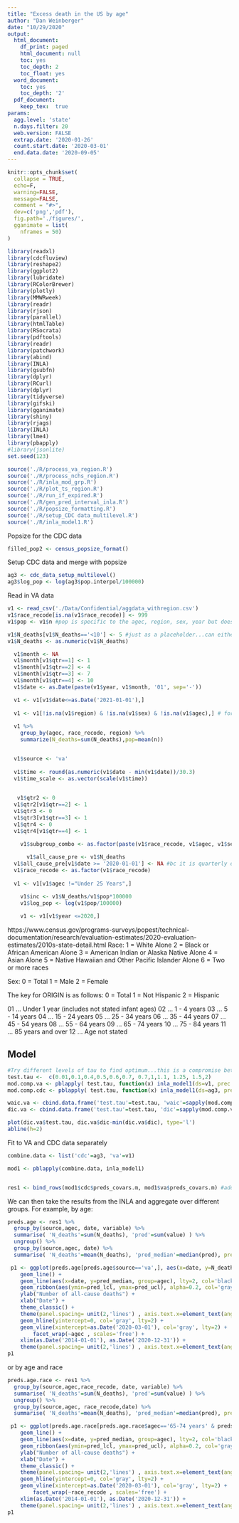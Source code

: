 ```yaml
---
title: "Excess death in the US by age"
author: "Dan Weinberger"
date: "10/29/2020"
output:
  html_document:
    df_print: paged
    html_document: null
    toc: yes
    toc_depth: 2
    toc_float: yes
  word_document:
    toc: yes
    toc_depth: '2'
  pdf_document: 
    keep_tex:  true
params:
  agg.level: 'state'
  n.days.filter: 20
  web.version: FALSE
  extrap.date: '2020-01-26'
  count.start.date: '2020-03-01'
  end.data.date: '2020-09-05'
---
```


```r
knitr::opts_chunk$set(
  collapse = TRUE,
  echo=F,
  warning=FALSE, 
  message=FALSE,
  comment = "#>",
  dev=c('png','pdf'),
  fig.path='./figures/',
  gganimate = list(
    nframes = 50)
)

```

```r
library(readxl)
library(cdcfluview)
library(reshape2)
library(ggplot2)
library(lubridate)
library(RColorBrewer)
library(plotly)
library(MMWRweek)
library(readr)
library(rjson)
library(parallel)
library(htmlTable)
library(RSocrata)
library(pdftools)
library(readr)
library(patchwork)
library(abind)
library(INLA)
library(gsubfn)
library(dplyr)
library(RCurl)
library(dplyr)
library(tidyverse)
library(gifski)
library(gganimate)
library(shiny)
library(rjags)
library(INLA)
library(lme4)
library(pbapply)
#library(jsonlite)
set.seed(123)

source('./R/process_va_region.R')
source('./R/process_nchs_region.R')
source('./R/inla_mod_grp.R')
source('./R/plot_ts_region.R')
source('./R/run_if_expired.R')
source('./R/gen_pred_interval_inla.R')
source('./R/popsize_formatting.R')
source('./R/setup_CDC data_multilevel.R')
source('./R/inla_model1.R')
```

Popsize for the CDC data
```r
filled_pop2 <- census_popsize_format()

```

Setup CDC data and merge with popsize
```r
ag3 <- cdc_data_setup_multilevel()
ag3$log_pop <- log(ag3$pop.interpol/100000)
```

Read in VA data

```r
v1 <- read_csv('./Data/Confidential/aggdata_withregion.csv')
v1$race_recode[is.na(v1$race_recode)] <- 999
v1$pop <- v1$n #pop is specific to the agec, region, sex, year but does NOT vary by race or quarter

v1$N_deaths[v1$N_deaths=='<10'] <- 5 #just as a placeholder...can either have liam run the analysis locally to avoid masking, or figure out an imputation method
v1$N_deaths <- as.numeric(v1$N_deaths)

  v1$month <- NA
  v1$month[v1$qtr==1] <- 1
  v1$month[v1$qtr==2] <- 4
  v1$month[v1$qtr==3] <- 7
  v1$month[v1$qtr==4] <- 10
  v1$date <- as.Date(paste(v1$year, v1$month, '01', sep='-'))

  v1 <- v1[v1$date<=as.Date('2021-01-01'),]
  
  v1 <- v1[!is.na(v1$region) & !is.na(v1$sex) & !is.na(v1$agec),] # for now, ignore deaths where sex, or region or age is NA
  
  v1 %>%
    group_by(agec, race_recode, region) %>%
    summarize(N_deaths=sum(N_deaths),pop=mean(n))


  v1$source <- 'va'
  
  v1$time <- round(as.numeric(v1$date - min(v1$date))/30.3)
  v1$time_scale <- as.vector(scale(v1$time)) 

  
   v1$qtr2 <- 0
  v1$qtr2[v1$qtr==2] <- 1
  v1$qtr3 <- 0
  v1$qtr3[v1$qtr==3] <- 1
  v1$qtr4 <- 0
  v1$qtr4[v1$qtr==4] <- 1
  
    v1$subgroup_combo <- as.factor(paste(v1$race_recode, v1$agec, v1$sex,v1$region))

      v1$all_cause_pre <- v1$N_deaths
  v1$all_cause_pre[v1$date >= '2020-01-01'] <- NA #bc it is quarterly data, Q1 includes pandeic period
  v1$race_recode <- as.factor(v1$race_recode)
  
  v1 <- v1[v1$agec !="Under 25 Years",]

    v1$inc <- v1$N_deaths/v1$pop*100000
    v1$log_pop <- log(v1$pop/100000)
    
    v1 <- v1[v1$year <=2020,]
```


https://www.census.gov/programs-surveys/popest/technical-documentation/research/evaluation-estimates/2020-evaluation-estimates/2010s-state-detail.html
Race:
1 = White Alone
2 = Black or African American Alone
3 = American Indian or Alaska Native Alone
4 = Asian Alone
5 = Native Hawaiian and Other Pacific Islander Alone
6 = Two or more races

Sex: 
0 = Total
1 = Male
2 = Female

The key for ORIGIN is as follows:
0 = Total
1 = Not Hispanic
2 = Hispanic

 01 ... Under 1 year (includes not stated infant ages)
 02 ... 1 - 4 years
 03 ... 5 - 14 years
 04 ... 15 - 24 years
 05 ... 25 - 34 years
 06 ... 35 - 44 years
 07 ... 45 - 54 years
 08 ... 55 - 64 years
 09 ... 65 - 74 years
 10 ... 75 - 84 years
 11 ... 85 years and over
 12 ... Age not stated



## Model

```r


#Try different levels of tau to find optimum...this is a compromise between doing a full 
test.tau <-  c(0.01,0.1,0.4,0.5,0.6,0.7, 0.7,1,1.1, 1.25, 1.5,2)
mod.comp.va <- pblapply( test.tau, function(x) inla_model1(ds=v1, prec.prior1=x))
mod.comp.cdc <- pblapply( test.tau, function(x) inla_model1(ds=ag3, prec.prior1=x))

waic.va <- cbind.data.frame('test.tau'=test.tau, 'waic'=sapply(mod.comp.va, '[[','waic'))
dic.va <- cbind.data.frame('test.tau'=test.tau, 'dic'=sapply(mod.comp.va, '[[','dic'))

plot(dic.va$test.tau, dic.va$dic-min(dic.va$dic), type='l')
abline(h=2)

```



Fit to VA and CDC data separately
```r

combine.data <- list('cdc'=ag3, 'va'=v1)

mod1 <- pblapply(combine.data, inla_model1)


res1 <- bind_rows(mod1$cdc$preds_covars.m, mod1$va$preds_covars.m) #add VA data too

```

We can then take the results from the INLA and aggregate over different groups. For example, by age:
```r


preds.age <- res1 %>%
  group_by(source,agec, date, variable) %>%
  summarise( 'N_deaths'=sum(N_deaths), 'pred'=sum(value) ) %>%
  ungroup() %>%
  group_by(source,agec, date) %>%
  summarise( 'N_deaths'=mean(N_deaths), 'pred_median'=median(pred), pred_lcl=quantile(pred,probs=0.025), pred_ucl=quantile(pred,probs=0.975) )
```

```r
 p1 <- ggplot(preds.age[preds.age$source=='va',], aes(x=date, y=N_deaths , group=agec, col=agec)) +
    geom_line() +
    geom_line(aes(x=date, y=pred_median, group=agec), lty=2, col='black') +
    geom_ribbon(aes(ymin=pred_lcl, ymax=pred_ucl), alpha=0.2, col='gray') +
    ylab("Number of all-cause deaths") +
    xlab("Date") +
    theme_classic() +
    theme(panel.spacing= unit(2,'lines') , axis.text.x=element_text(angle=90)) +
    geom_hline(yintercept=0, col='gray', lty=2) +
    geom_vline(xintercept=as.Date('2020-03-01'), col='gray', lty=2) +
        facet_wrap(~agec , scales='free') +
    xlim(as.Date('2014-01-01'), as.Date('2020-12-31')) +
    theme(panel.spacing= unit(2,'lines') , axis.text.x=element_text(angle=90)) 
p1
```

or by age and race
```r
preds.age.race <- res1 %>%
  group_by(source,agec,race_recode, date, variable) %>%
  summarise( 'N_deaths'=sum(N_deaths), 'pred'=sum(value) ) %>%
  ungroup() %>%
  group_by(source,agec, race_recode,date) %>%
  summarise( 'N_deaths'=mean(N_deaths), 'pred_median'=median(pred), pred_lcl=quantile(pred,probs=0.025), pred_ucl=quantile(pred,probs=0.975) )
```

```r
 p1 <- ggplot(preds.age.race[preds.age.race$agec=='65-74 years' & preds.age.race$source=='cdc',], aes(x=date, y=N_deaths )) +
    geom_line() +
    geom_line(aes(x=date, y=pred_median, group=agec), lty=2, col='black') +
    geom_ribbon(aes(ymin=pred_lcl, ymax=pred_ucl), alpha=0.2, col='gray') +
    ylab("Number of all-cause deaths") +
    xlab("Date") +
    theme_classic() +
    theme(panel.spacing= unit(2,'lines') , axis.text.x=element_text(angle=90)) +
    geom_hline(yintercept=0, col='gray', lty=2) +
    geom_vline(xintercept=as.Date('2020-03-01'), col='gray', lty=2) +
        facet_wrap(~race_recode , scales='free') +
    xlim(as.Date('2014-01-01'), as.Date('2020-12-31')) +
    theme(panel.spacing= unit(2,'lines') , axis.text.x=element_text(angle=90)) 
p1
```